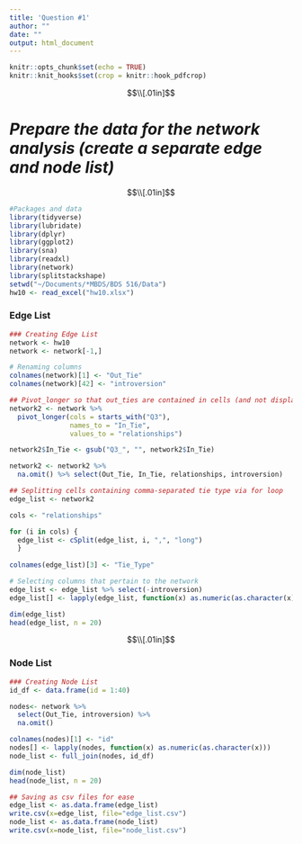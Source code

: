```yaml
---
title: 'Question #1'
author: ""
date: ""
output: html_document
---
```



```r
knitr::opts_chunk$set(echo = TRUE)
knitr::knit_hooks$set(crop = knitr::hook_pdfcrop)
```

$$\\[.01in]$$

# *Prepare the data for the network analysis (create a separate edge and node list)*


$$\\[.01in]$$

```r
#Packages and data
library(tidyverse)
library(lubridate)
library(dplyr)
library(ggplot2)
library(sna)
library(readxl)
library(network)
library(splitstackshape)
setwd("~/Documents/*MBDS/BDS 516/Data")
hw10 <- read_excel("hw10.xlsx")
```


### **Edge List**
```r
### Creating Edge List
network <- hw10
network <- network[-1,]

# Renaming columns
colnames(network)[1] <- "Out_Tie" 
colnames(network)[42] <- "introversion" 

## Pivot_longer so that out_ties are contained in cells (and not displayed as variables)
network2 <- network %>% 
  pivot_longer(cols = starts_with("Q3"),
               names_to = "In_Tie",
               values_to = "relationships")

network2$In_Tie <- gsub("Q3_", "", network2$In_Tie)

network2 <- network2 %>% 
  na.omit() %>% select(Out_Tie, In_Tie, relationships, introversion)

## Seplitting cells containing comma-separated tie type via for loop
edge_list <- network2

cols <- "relationships"

for (i in cols) {
  edge_list <- cSplit(edge_list, i, ",", "long")
  }
  
colnames(edge_list)[3] <- "Tie_Type" 

# Selecting columns that pertain to the network 
edge_list <- edge_list %>% select(-introversion)
edge_list[] <- lapply(edge_list, function(x) as.numeric(as.character(x)))

dim(edge_list)
head(edge_list, n = 20)
```


$$\\[.01in]$$



### **Node List**

```r
### Creating Node List
id_df <- data.frame(id = 1:40)

nodes<- network %>% 
  select(Out_Tie, introversion) %>% 
  na.omit()

colnames(nodes)[1] <- "id" 
nodes[] <- lapply(nodes, function(x) as.numeric(as.character(x)))
node_list <- full_join(nodes, id_df)

dim(node_list) 
head(node_list, n = 20)
```
```r
## Saving as csv files for ease
edge_list <- as.data.frame(edge_list)
write.csv(x=edge_list, file="edge_list.csv")
node_list <- as.data.frame(node_list)
write.csv(x=node_list, file="node_list.csv")
```















